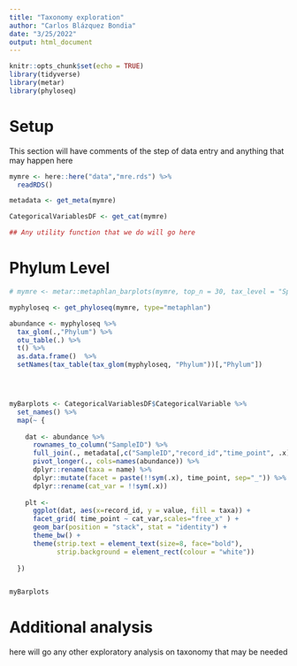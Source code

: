 ```yaml
---
title: "Taxonomy exploration"
author: "Carlos Blázquez Bondia"
date: "3/25/2022"
output: html_document
---
```


```r
knitr::opts_chunk$set(echo = TRUE)
library(tidyverse)
library(metar)
library(phyloseq)
```

# Setup

This section will have comments of the step of data entry and anything that may happen here

```r
mymre <- here::here("data","mre.rds") %>%
  readRDS()

metadata <- get_meta(mymre)

CategoricalVariablesDF <- get_cat(mymre)

```


```r

## Any utility function that we do will go here

```



# Phylum Level



```r
# mymre <- metar::metaphlan_barplots(mymre, top_n = 30, tax_level = "Species", save_files = F)

myphyloseq <- get_phyloseq(mymre, type="metaphlan")

abundance <- myphyloseq %>%
  tax_glom(.,"Phylum") %>%
  otu_table(.) %>%
  t() %>%
  as.data.frame()  %>%
  setNames(tax_table(tax_glom(myphyloseq, "Phylum"))[,"Phylum"])




myBarplots <- CategoricalVariablesDF$CategoricalVariable %>%
  set_names() %>%
  map(~ {
    
    dat <- abundance %>%
      rownames_to_column("SampleID") %>%
      full_join(., metadata[,c("SampleID","record_id","time_point", .x)], by="SampleID") %>%
      pivot_longer(., cols=names(abundance)) %>%
      dplyr::rename(taxa = name) %>%
      dplyr::mutate(facet = paste(!!sym(.x), time_point, sep="_")) %>%
      dplyr::rename(cat_var = !!sym(.x))
    
    plt <- 
      ggplot(dat, aes(x=record_id, y = value, fill = taxa)) +
      facet_grid( time_point ~ cat_var,scales="free_x" ) +
      geom_bar(position = "stack", stat = "identity") +
      theme_bw() +
      theme(strip.text = element_text(size=8, face="bold"),
            strip.background = element_rect(colour = "white"))
    
  })


myBarplots

```




# Additional analysis

here will go any other exploratory analysis on taxonomy that may be needed
